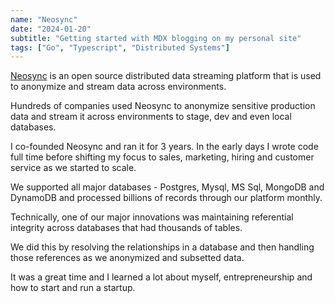 ```yaml
---
name: "Neosync"
date: "2024-01-20"
subtitle: "Getting started with MDX blogging on my personal site"
tags: ["Go", "Typescript", "Distributed Systems"]
---
```


[Neosync](https://github.com/nucleuscloud/neosync) is an open source distributed data streaming platform that is used to anonymize and stream data across environments.

Hundreds of companies used Neosync to anonymize sensitive production data and stream it across environments to stage, dev and even local databases.

I co-founded Neosync and ran it for 3 years. In the early days I wrote code full time before shifting my focus to sales, marketing, hiring and customer service as we started to scale.

We supported all major databases - Postgres, Mysql, MS Sql, MongoDB and DynamoDB and processed billions of records through our platform monthly.

Technically, one of our major innovations was maintaining referential integrity across databases that had thousands of tables.

We did this by resolving the relationships in a database and then handling those references as we anonymized and subsetted data.

It was a great time and I learned a lot about myself, entrepreneurship and how to start and run a startup.
